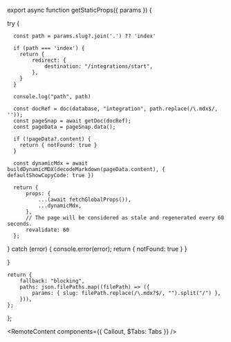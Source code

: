 


export async function getStaticProps({ params }) {

try {

      const path = params.slug?.join('.') ?? 'index'

      if (path === 'index') {
        return {
            redirect: {
                destination: "/integrations/start",
            },
        }
      }

      console.log("path", path)

      const docRef = doc(database, "integration", path.replace(/\.mdx$/, ''));
      const pageSnap = await getDoc(docRef);
      const pageData = pageSnap.data();

      if (!pageData?.content) {
        return { notFound: true }
      }

      const dynamicMdx = await buildDynamicMDX(decodeMarkdown(pageData.content), { defaultShowCopyCode: true })

      return {
          props: {
              ...(await fetchGlobalProps()),
              ...dynamicMdx,
          },
          // The page will be considered as stale and regenerated every 60 seconds.
          revalidate: 60
      };

} catch (error) {
console.error(error);
return { notFound: true }
}

}

    return {
        fallback: "blocking",
        paths: json.filePaths.map((filePath) => ({
            params: { slug: filePath.replace(/\.mdx?$/, "").split("/") },
        })),
    };
};

<RemoteContent components={{ Callout, $Tabs: Tabs }} />
